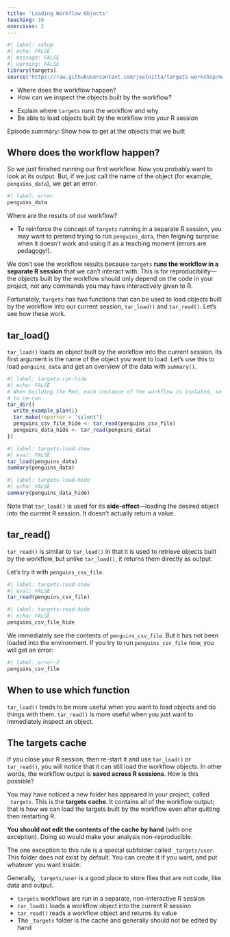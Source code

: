```yaml
---
title: 'Loading Workflow Objects'
teaching: 10
exercises: 2
---
```


```r
#| label: setup
#| echo: FALSE
#| message: FALSE
#| warning: FALSE
library(targets)
source("https://raw.githubusercontent.com/joelnitta/targets-workshop/main/episodes/files/functions.R?token=$(date%20+%s)") # nolint
```

:::::::::::::::::::::::::::::::::::::: questions 

- Where does the workflow happen?
- How can we inspect the objects built by the workflow?

::::::::::::::::::::::::::::::::::::::::::::::::

::::::::::::::::::::::::::::::::::::: objectives

- Explain where `targets` runs the workflow and why
- Be able to load objects built by the workflow into your R session

::::::::::::::::::::::::::::::::::::::::::::::::

::::::::::::::::::::::::::::::::::::: instructor

Episode summary: Show how to get at the objects that we built

:::::::::::::::::::::::::::::::::::::

## Where does the workflow happen?

So we just finished running our first workflow.
Now you probably want to look at its output.
But, if we just call the name of the object (for example, `penguins_data`), we get an error.
```r
#| label: error
penguins_data
```

Where are the results of our workflow?

::::::::::::::::::::::::::::::::::::: instructor

- To reinforce the concept of `targets` running in a separate R session, you may want to pretend trying to run `penguins_data`, then feigning surprise when it doesn't work and using it as a teaching moment (errors are pedagogy!).

::::::::::::::::::::::::::::::::::::::::::::::::

We don't see the workflow results because `targets` **runs the workflow in a separate R session** that we can't interact with.
This is for reproducibility---the objects built by the workflow should only depend on the code in your project, not any commands you may have interactively given to R.

Fortunately, `targets` has two functions that can be used to load objects built by the workflow into our current session, `tar_load()` and `tar_read()`.
Let's see how these work.

## tar_load()

`tar_load()` loads an object built by the workflow into the current session.
Its first argument is the name of the object you want to load.
Let's use this to load `penguins_data` and get an overview of the data with `summary()`.

```r
#| label: targets-run-hide
#| echo: FALSE
# When building the Rmd, each instance of the workflow is isolated, so need
# to re-run
tar_dir({
  write_example_plan(1)
  tar_make(reporter = "silent")
  penguins_csv_file_hide <- tar_read(penguins_csv_file)
  penguins_data_hide <- tar_read(penguins_data)
})
```

```r
#| label: targets-load-show
#| eval: FALSE
tar_load(penguins_data)
summary(penguins_data)
```

```r
#| label: targets-load-hide
#| echo: FALSE
summary(penguins_data_hide)
```

Note that `tar_load()` is used for its **side-effect**---loading the desired object into the current R session.
It doesn't actually return a value.

## tar_read()

`tar_read()` is similar to `tar_load()` in that it is used to retrieve objects built by the workflow, but unlike `tar_load()`, it returns them directly as output.

Let's try it with `penguins_csv_file`.

```r
#| label: targets-read-show
#| eval: FALSE
tar_read(penguins_csv_file)
```

```r
#| label: targets-read-hide
#| echo: FALSE
penguins_csv_file_hide
```

We immediately see the contents of `penguins_csv_file`.
But it has not been loaded into the environment.
If you try to run `penguins_csv_file` now, you will get an error:

```r
#| label: error-2
penguins_csv_file
```

## When to use which function

`tar_load()` tends to be more useful when you want to load objects and do things with them.
`tar_read()` is more useful when you just want to immediately inspect an object.

## The targets cache

If you close your R session, then re-start it and use `tar_load()` or `tar_read()`, you will notice that it can still load the workflow objects.
In other words, the workflow output is **saved across R sessions**.
How is this possible?

You may have noticed a new folder has appeared in your project, called `_targets`.
This is the **targets cache**.
It contains all of the workflow output; that is how we can load the targets built by the workflow even after quitting then restarting R.

**You should not edit the contents of the cache by hand** (with one exception).
Doing so would make your analysis non-reproducible.

The one exception to this rule is a special subfolder called `_targets/user`.
This folder does not exist by default.
You can create it if you want, and put whatever you want inside.

Generally, `_targets/user` is a good place to store files that are not code, like data and output.

::::::::::::::::::::::::::::::::::::: keypoints 

- `targets` workflows are run in a separate, non-interactive R session
- `tar_load()` loads a workflow object into the current R session
- `tar_read()` reads a workflow object and returns its value
- The `_targets` folder is the cache and generally should not be edited by hand

::::::::::::::::::::::::::::::::::::::::::::::::
